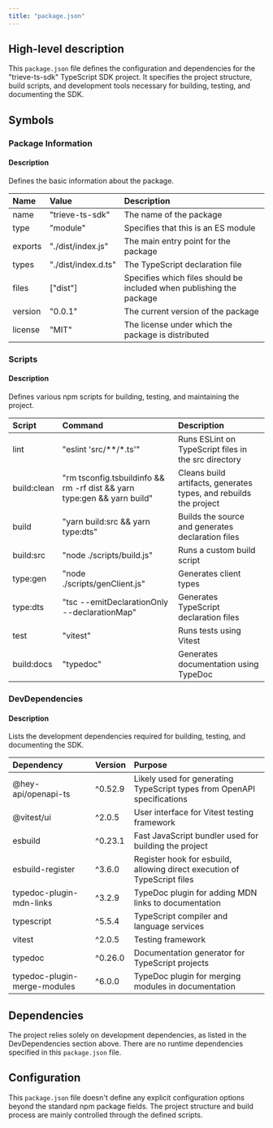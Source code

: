 ```yaml
---
title: "package.json"
---
```


## High-level description
This `package.json` file defines the configuration and dependencies for the "trieve-ts-sdk" TypeScript SDK project. It specifies the project structure, build scripts, and development tools necessary for building, testing, and documenting the SDK.

## Symbols

### Package Information
#### Description
Defines the basic information about the package.

| Name | Value | Description |
|:-----|:------|:------------|
| name | "trieve-ts-sdk" | The name of the package |
| type | "module" | Specifies that this is an ES module |
| exports | "./dist/index.js" | The main entry point for the package |
| types | "./dist/index.d.ts" | The TypeScript declaration file |
| files | ["dist"] | Specifies which files should be included when publishing the package |
| version | "0.0.1" | The current version of the package |
| license | "MIT" | The license under which the package is distributed |

### Scripts
#### Description
Defines various npm scripts for building, testing, and maintaining the project.

| Script | Command | Description |
|:-------|:--------|:------------|
| lint | "eslint 'src/**/*.ts'" | Runs ESLint on TypeScript files in the src directory |
| build:clean | "rm tsconfig.tsbuildinfo && rm -rf dist && yarn type:gen && yarn build" | Cleans build artifacts, generates types, and rebuilds the project |
| build | "yarn build:src && yarn type:dts" | Builds the source and generates declaration files |
| build:src | "node ./scripts/build.js" | Runs a custom build script |
| type:gen | "node ./scripts/genClient.js" | Generates client types |
| type:dts | "tsc --emitDeclarationOnly --declarationMap" | Generates TypeScript declaration files |
| test | "vitest" | Runs tests using Vitest |
| build:docs | "typedoc" | Generates documentation using TypeDoc |

### DevDependencies
#### Description
Lists the development dependencies required for building, testing, and documenting the SDK.

| Dependency | Version | Purpose |
|:-----------|:--------|:--------|
| @hey-api/openapi-ts | ^0.52.9 | Likely used for generating TypeScript types from OpenAPI specifications |
| @vitest/ui | ^2.0.5 | User interface for Vitest testing framework |
| esbuild | ^0.23.1 | Fast JavaScript bundler used for building the project |
| esbuild-register | ^3.6.0 | Register hook for esbuild, allowing direct execution of TypeScript files |
| typedoc-plugin-mdn-links | ^3.2.9 | TypeDoc plugin for adding MDN links to documentation |
| typescript | ^5.5.4 | TypeScript compiler and language services |
| vitest | ^2.0.5 | Testing framework |
| typedoc | ^0.26.0 | Documentation generator for TypeScript projects |
| typedoc-plugin-merge-modules | ^6.0.0 | TypeDoc plugin for merging modules in documentation |

## Dependencies
The project relies solely on development dependencies, as listed in the DevDependencies section above. There are no runtime dependencies specified in this `package.json` file.

## Configuration
This `package.json` file doesn't define any explicit configuration options beyond the standard npm package fields. The project structure and build process are mainly controlled through the defined scripts.
